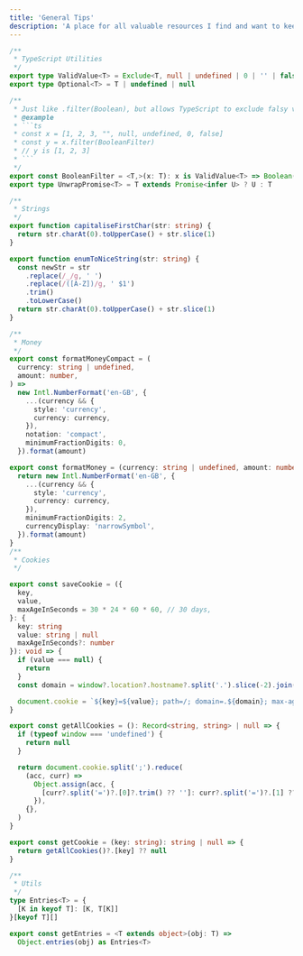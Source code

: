 ```yaml
---
title: 'General Tips'
description: 'A place for all valuable resources I find and want to keep track of'
---
```


````ts
/**
 * TypeScript Utilities
 */
export type ValidValue<T> = Exclude<T, null | undefined | 0 | '' | false>
export type Optional<T> = T | undefined | null

/**
 * Just like .filter(Boolean), but allows TypeScript to exclude falsy values in return type
 * @example
 * ```ts
 * const x = [1, 2, 3, "", null, undefined, 0, false]
 * const y = x.filter(BooleanFilter)
 * // y is [1, 2, 3]
 * ```
 */
export const BooleanFilter = <T,>(x: T): x is ValidValue<T> => Boolean(x)
export type UnwrapPromise<T> = T extends Promise<infer U> ? U : T

/**
 * Strings
 */
export function capitaliseFirstChar(str: string) {
  return str.charAt(0).toUpperCase() + str.slice(1)
}

export function enumToNiceString(str: string) {
  const newStr = str
    .replace(/_/g, ' ')
    .replace(/([A-Z])/g, ' $1')
    .trim()
    .toLowerCase()
  return str.charAt(0).toUpperCase() + str.slice(1)
}

/**
 * Money
 */
export const formatMoneyCompact = (
  currency: string | undefined,
  amount: number,
) =>
  new Intl.NumberFormat('en-GB', {
    ...(currency && {
      style: 'currency',
      currency: currency,
    }),
    notation: 'compact',
    minimumFractionDigits: 0,
  }).format(amount)

export const formatMoney = (currency: string | undefined, amount: number) => {
  return new Intl.NumberFormat('en-GB', {
    ...(currency && {
      style: 'currency',
      currency: currency,
    }),
    minimumFractionDigits: 2,
    currencyDisplay: 'narrowSymbol',
  }).format(amount)
}
/**
 * Cookies
 */

export const saveCookie = ({
  key,
  value,
  maxAgeInSeconds = 30 * 24 * 60 * 60, // 30 days,
}: {
  key: string
  value: string | null
  maxAgeInSeconds?: number
}): void => {
  if (value === null) {
    return
  }
  const domain = window?.location?.hostname?.split('.').slice(-2).join('.') // e.g. "blinkist.com"

  document.cookie = `${key}=${value}; path=/; domain=.${domain}; max-age=${maxAgeInSeconds};`
}

export const getAllCookies = (): Record<string, string> | null => {
  if (typeof window === 'undefined') {
    return null
  }

  return document.cookie.split(';').reduce(
    (acc, curr) =>
      Object.assign(acc, {
        [curr?.split('=')?.[0]?.trim() ?? '']: curr?.split('=')?.[1] ?? '',
      }),
    {},
  )
}

export const getCookie = (key: string): string | null => {
  return getAllCookies()?.[key] ?? null
}

/**
 * Utils
 */
type Entries<T> = {
  [K in keyof T]: [K, T[K]]
}[keyof T][]

export const getEntries = <T extends object>(obj: T) =>
  Object.entries(obj) as Entries<T>
````
